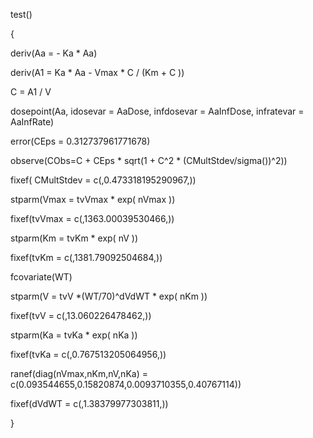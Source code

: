  test()  
  { 
  deriv(Aa = - Ka * Aa)
  deriv(A1 = Ka * Aa - Vmax * C / (Km  + C ))

  C = A1 / V
  dosepoint(Aa, idosevar = AaDose, infdosevar = AaInfDose, infratevar =  AaInfRate)
  error(CEps = 0.312737961771678) 
  observe(CObs=C + CEps * sqrt(1 + C^2 * (CMultStdev/sigma())^2)) 
  fixef( CMultStdev = c(,0.473318195290967,))
  stparm(Vmax = tvVmax * exp( nVmax ))
  fixef(tvVmax = c(,1363.00039530466,))  
  stparm(Km = tvKm * exp( nV ))
  fixef(tvKm = c(,1381.79092504684,))  
  fcovariate(WT)
  stparm(V = tvV *(WT/70)^dVdWT * exp( nKm ))
  fixef(tvV = c(,13.060226478462,)) 
  stparm(Ka = tvKa * exp( nKa ))
  fixef(tvKa = c(,0.767513205064956,))   


  ranef(diag(nVmax,nKm,nV,nKa) = c(0.093544655,0.15820874,0.0093710355,0.40767114))
  fixef(dVdWT = c(,1.38379977303811,)) 
  }